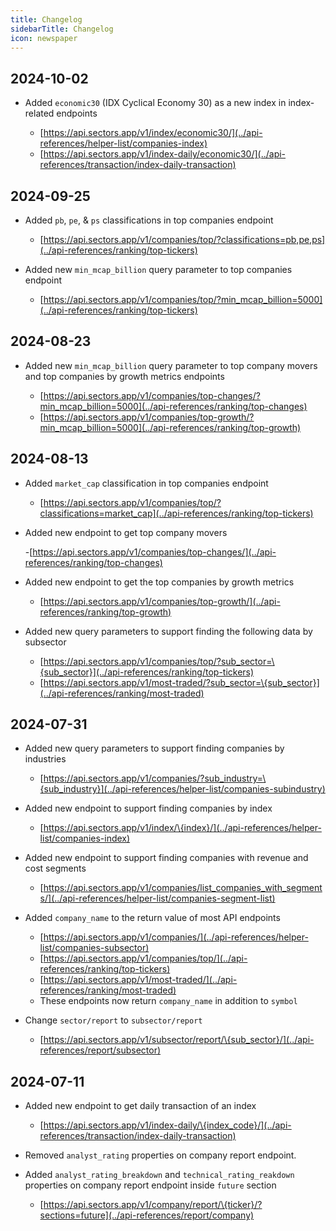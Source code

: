 ```yaml
---
title: Changelog
sidebarTitle: Changelog
icon: newspaper
---
```


## 2024-10-02

- Added `economic30` (IDX Cyclical Economy 30) as a new index in index-related endpoints

  - [https://api.sectors.app/v1/index/economic30/](../api-references/helper-list/companies-index)
  - [https://api.sectors.app/v1/index-daily/economic30/](../api-references/transaction/index-daily-transaction)

## 2024-09-25

- Added `pb`, `pe`, & `ps` classifications in top companies endpoint

  - [https://api.sectors.app/v1/companies/top/?classifications=pb,pe,ps](../api-references/ranking/top-tickers)

- Added new `min_mcap_billion` query parameter to top companies endpoint

  - [https://api.sectors.app/v1/companies/top/?min_mcap_billion=5000](../api-references/ranking/top-tickers)

## 2024-08-23

- Added new `min_mcap_billion` query parameter to top company movers and top companies by growth metrics endpoints

  - [https://api.sectors.app/v1/companies/top-changes/?min_mcap_billion=5000](../api-references/ranking/top-changes)
  - [https://api.sectors.app/v1/companies/top-growth/?min_mcap_billion=5000](../api-references/ranking/top-growth)

## 2024-08-13

- Added `market_cap` classification in top companies endpoint

  - [https://api.sectors.app/v1/companies/top/?classifications=market_cap](../api-references/ranking/top-tickers)

- Added new endpoint to get top company movers

  -[https://api.sectors.app/v1/companies/top-changes/](../api-references/ranking/top-changes)

- Added new endpoint to get the top companies by growth metrics

  - [https://api.sectors.app/v1/companies/top-growth/](../api-references/ranking/top-growth)

- Added new query parameters to support finding the following data by subsector

  - [https://api.sectors.app/v1/companies/top/?sub_sector=\{sub_sector}](../api-references/ranking/top-tickers)
  - [https://api.sectors.app/v1/most-traded/?sub_sector=\{sub_sector}](../api-references/ranking/most-traded)

## 2024-07-31

- Added new query parameters to support finding companies by industries

  - [https://api.sectors.app/v1/companies/?sub_industry=\{sub_industry}](../api-references/helper-list/companies-subindustry)

- Added new endpoint to support finding companies by index

  - [https://api.sectors.app/v1/index/\{index}/](../api-references/helper-list/companies-index)

- Added new endpoint to support finding companies with revenue and cost segments

  - [https://api.sectors.app/v1/companies/list_companies_with_segments/](../api-references/helper-list/companies-segment-list)

- Added `company_name` to the return value of most API endpoints

  - [https://api.sectors.app/v1/companies/](../api-references/helper-list/companies-subsector)
  - [https://api.sectors.app/v1/companies/top/](../api-references/ranking/top-tickers)
  - [https://api.sectors.app/v1/most-traded/](../api-references/ranking/most-traded)
  - These endpoints now return `company_name` in addition to `symbol`

- Change `sector/report` to `subsector/report`

  - [https://api.sectors.app/v1/subsector/report/\{sub_sector}/](../api-references/report/subsector)

## 2024-07-11

- Added new endpoint to get daily transaction of an index

  - [https://api.sectors.app/v1/index-daily/\{index_code}/](../api-references/transaction/index-daily-transaction)

- Removed `analyst_rating` properties on company report endpoint.

- Added `analyst_rating_breakdown` and `technical_rating_reakdown` properties on company report endpoint inside `future` section

  - [https://api.sectors.app/v1/company/report/\{ticker}/?sections=future](../api-references/report/company)
